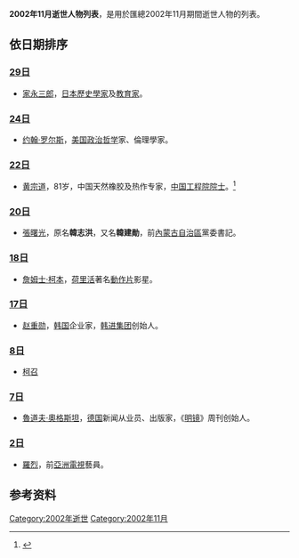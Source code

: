 <center>{{Quotation|{{MonthTOC|2002年|逝世人物列表}}}}</center>

{{TOCright}}

'''2002年11月逝世人物列表'''，是用於匯總2002年11月期間逝世人物的列表。

== 依日期排序 ==
=== [[11月29日|29日]] ===
*[[家永三郎|家永三郎]]，[[日本|日本]][[歷史學家|歷史學家]]及[[教育家|教育家]]。

=== [[11月24日|24日]] ===
*[[约翰·罗尔斯|约翰·罗尔斯]]，[[美国|美国]][[政治哲学|政治哲学]]家、倫理學家。

=== [[11月22日|22日]] ===
*[[黄宗道|黄宗道]]，81岁，中国天然橡胶及热作专家，[[中国工程院院士|中国工程院院士]]。<ref>{{Cite web|url=http://ysg.ckcest.cn/cae/ysgDetailsAction.do?method=baseInfo&acInfoId=431|title=黄宗道_基本信息_中国工程院院士馆|accessdate=2018-11-23|work=ysg.ckcest.cn|archive-url=https://web.archive.org/web/20181123200925/http://ysg.ckcest.cn/cae/ysgDetailsAction.do?method=baseInfo&acInfoId=431|archive-date=2018-11-23|dead-url=yes}}</ref>

=== [[11月20日|20日]] ===
*[[張曙光|張曙光]]，原名'''韓志洪'''，又名'''韓建勛'''，前[[內蒙古自治區|內蒙古自治區]]黨委書記。

=== [[11月18日|18日]] ===
*[[詹姆士·柯本|詹姆士·柯本]]，[[荷里活|荷里活]]著名[[動作片|動作片]]影星。

=== [[11月17日|17日]] ===
*[[赵重勋|赵重勋]]，[[大韩民国|韩国]]企业家，[[韩进集团|韩进集团]]创始人。

=== [[11月8日|8日]] ===
*[[柯召|柯召]]

=== [[11月7日|7日]] ===
*[[魯道夫·奧格斯坦|魯道夫·奧格斯坦]]，[[德国|德国]]新闻从业员、出版家，《[[明镜|明镜]]》周刊创始人。

=== [[11月2日|2日]] ===
*[[羅烈|羅烈]]，前[[亞洲電視|亞洲電視]]藝員。

== 参考资料 ==
{{reflist}}

{{各年各月份逝世人物}}

[[Category:2002年逝世|Category:2002年逝世]]
[[Category:2002年11月|Category:2002年11月]]